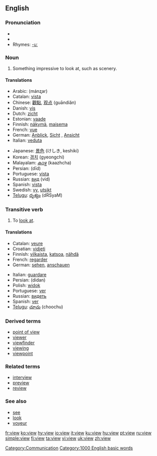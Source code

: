 ==English==

{{rank|late|bed|living|531|view|although|knowledge|hath}}

===Pronunciation===
* {{IPA|/vjʉː/}}
*{{audio|en-us-view.ogg|Audio (US)}}
* Rhymes: [[Rhymes:English:-uː|-uː]]

===Noun===
{{en-noun}}

# Something impressive to look at, such as scenery.

====Translations====
{{top}}
*Arabic: {{ARchar|[[منظر]]}} (mánʐar)
*Catalan: [[vista]] {{f}}
*Chinese: [[觀點]], [[观点]] (guāndiǎn)
*Danish: [[vis#Danish|vis]]
*Dutch: [[zicht]]
*Estonian: [[vaade]]
*Finnish: [[näkymä]], [[maisema]]
*French: [[vue]] {{f}}
*German: [[Anblick]], [[Sicht]] {{f}}, [[Ansicht]] {{f}}
*Italian: [[veduta]] {{f}}
{{mid}}
*Japanese: [[景色]] (けしき, keshiki)
*Korean: [[경치]] (gyeongchi)
*Malayalam: [[കാഴ്ച]] (kaazhcha)
*Persian: {{FAchar|[[دید]]}} (dīd)
*Portuguese: [[vista]] {{f}}
*Russian: [[вид]] (vid) {{m}}
*Spanish: [[vista]] {{f}}
*Swedish: [[vy]], [[utsikt]]
*[[Telugu]]: [[దృశ్యం]] (dRSyaM)
{{bottom}}

===Transitive verb===
{{en-verb}}

# To [[look at]].

====Translations====
{{top}}
*Catalan: [[veure]]
*Croatian: [[vidjeti]]
*Finnish: [[vilkaista]], [[katsoa]], [[nähdä]]
*French: [[regarder]]
*German: [[sehen]], [[anschauen]]
{{mid}}
*Italian: [[guardare]]
*Persian: {{FAchar|[[دیدن]]}} (didan)
*Polish: [[widok]]
*Portuguese: [[ver]]
*Russian: [[видеть]]
*Spanish: [[ver]]
*[[Telugu]]: [[చూచు]] (choochu)
{{bottom}}

===Derived terms===
*[[point of view]]
*[[viewer]]
*[[viewfinder]]
*[[viewing]]<!--noun, as in "a viewing of a property"-->
*[[viewpoint]]

===Related terms===
*[[interview]]
*[[preview]]
*[[review]]

===See also===
*[[see]]
*[[look]]
*[[voyeur]]

[[Category:Communication]]
[[Category:1000 English basic words]]

[[fr:view]]
[[ko:view]]
[[hy:view]]
[[io:view]]
[[it:view]]
[[ku:view]]
[[hu:view]]
[[pt:view]]
[[ru:view]]
[[simple:view]]
[[fi:view]]
[[ta:view]]
[[vi:view]]
[[uk:view]]
[[zh:view]]